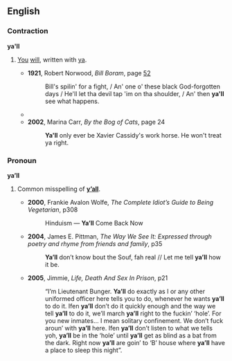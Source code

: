 ==English==

===Contraction===
'''ya'll'''

{{rfv|Very much still under (re-opened) discussion, 1/28/2008}}

# {{context|eye dialect}} [[you|You]] [[will]], written with [[ya]].
#*'''1921''', Robert Norwood, ''Bill Boram'', page [http://books.google.com/books?id=frIVwVBGcWEC&pg=PA52&dq=ya%27ll 52]
#*:Bill's spilin' for a fight, / An' one o' these black God-forgotten days / He'll let tha devil tap 'im on tha shoulder, / An' then '''ya'll''' see what happens.
#*{{quote-book|1985|V.C. Andrews|Heaven|page=243|isbn=0671729446|url=http://books.google.com/books?id=XJVw075VNtwC|
passage='''Ya'll''' like that. '''Ya'll''' come out smellin like a rose, looking like one, too.}}
#*'''2002''', Marina Carr, ''By the Bog of Cats'', page 24
#*:'''Ya'll''' only ever be Xavier Cassidy's work horse. He won't treat ya right.


===Pronoun===
'''ya’ll''' {{p}}

# {{nonstandard}} Common misspelling of '''[[y’all]]'''.
#*'''2000''', Frankie Avalon Wolfe, ''The Complete Idiot’s Guide to Being Vegetarian'', p308
#*:Hinduism — '''Ya’ll''' Come Back Now
#*'''2004''', James E. Pittman, ''The Way We See It: Expressed through poetry and rhyme from friends and family'', p35
#*:'''Ya’ll''' don’t know bout the Souf, fah real // Let me tell '''ya’ll''' how it be.
#*'''2005''', Jimmie, ''Life, Death And Sex In Prison'', p21
#*:“I’m Lieutenant Bunger. '''Ya’ll''' do exactly as I or any other uniformed officer here tells you to do, whenever he wants '''ya’ll''' to do it. Ifen '''ya’ll''' don’t do it quickly enough and the way we tell '''ya’ll''' to do it, we’ll march '''ya’ll''' right to the fuckin’ ‘hole’. For you new inmates… I mean solitary confinement. We don’t fuck aroun’ with '''ya’ll''' here. Ifen '''ya’ll''' don’t listen to what we tells yoh, '''ya’ll''' be in the ‘hole’ until '''ya’ll''' get as blind as a bat from the dark. Right now '''ya’ll''' are goin’ to ‘B’ house where '''ya’ll''' have a place to sleep this night”.